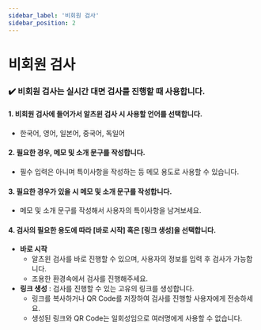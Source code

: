 ```yaml
---
sidebar_label: '비회원 검사'
sidebar_position: 2
---  
```


# 비회원 검사

### :heavy_check_mark: 비회원 검사는 실시간 대면 검사를 진행할 때 사용합니다.  

#### 1. 비회원 검사에 들어가서 알츠윈 검사 시 사용할 언어를 선택합니다.  
- 한국어, 영어, 일본어, 중국어, 독일어

#### 2. 필요한 경우, 메모 및 소개 문구를 작성합니다.  
- 필수 입력은 아니며 특이사항을 작성하는 등 메모 용도로 사용할 수 있습니다.

#### 3. 필요한 경우가 있을 시 메모 및 소개 문구를 작성합니다.  
- 메모 및 소개 문구를 작성해서 사용자의 특이사항을 남겨보세요. 

#### 4. 검사의 필요한 용도에 따라 [바로 시작] 혹은 [링크 생성]을 선택합니다.
- **바로 시작**
    - 알츠윈 검사를 바로 진행할 수 있으며, 사용자의 정보를 입력 후 검사가 가능합니다.
    - 조용한 환경속에서 검사를 진행해주세요. 
- **링크 생성** : 검사를 진행할 수 있는 고유의 링크를 생성합니다.
    - 링크를 복사하거나 QR Code를 저장하여 검사를 진행할 사용자에게 전송하세요.
    - 생성된 링크와 QR Code는 일회성임으로 여러명에게 사용할 수 없습니다. 
